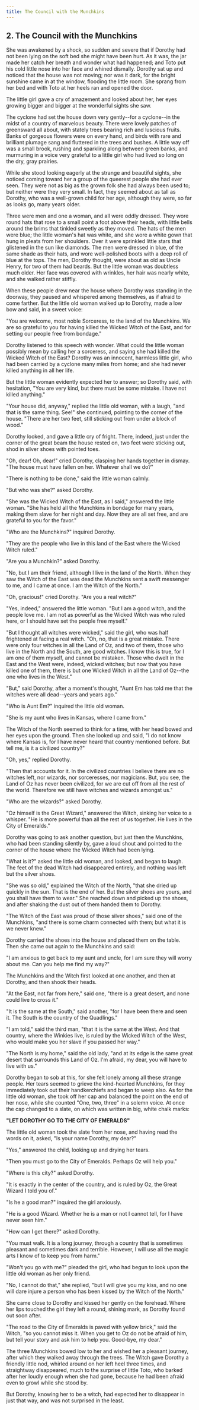 ```yaml
---
title: The Council with the Munchkins
---
```


## 2. The Council with the Munchkins

She was awakened by a shock, so sudden and severe that if Dorothy had not been lying on the soft bed she might have been hurt. As it was, the jar made her catch her breath and wonder what had happened; and Toto put his cold little nose into her face and whined dismally. Dorothy sat up and noticed that the house was not moving; nor was it dark, for the bright sunshine came in at the window, flooding the little room. She sprang from her bed and with Toto at her heels ran and opened the door.

The little girl gave a cry of amazement and looked about her, her eyes growing bigger and bigger at the wonderful sights she saw.

The cyclone had set the house down very gently--for a cyclone--in the midst of a country of marvelous beauty. There were lovely patches of greensward all about, with stately trees bearing rich and luscious fruits. Banks of gorgeous flowers were on every hand, and birds with rare and brilliant plumage sang and fluttered in the trees and bushes. A little way off was a small brook, rushing and sparkling along between green banks, and murmuring in a voice very grateful to a little girl who had lived so long on the dry, gray prairies.

While she stood looking eagerly at the strange and beautiful sights, she noticed coming toward her a group of the queerest people she had ever seen. They were not as big as the grown folk she had always been used to; but neither were they very small. In fact, they seemed about as tall as Dorothy, who was a well-grown child for her age, although they were, so far as looks go, many years older.

Three were men and one a woman, and all were oddly dressed. They wore round hats that rose to a small point a foot above their heads, with little bells around the brims that tinkled sweetly as they moved. The hats of the men were blue; the little woman's hat was white, and she wore a white gown that hung in pleats from her shoulders. Over it were sprinkled little stars that glistened in the sun like diamonds. The men were dressed in blue, of the same shade as their hats, and wore well-polished boots with a deep roll of blue at the tops. The men, Dorothy thought, were about as old as Uncle Henry, for two of them had beards. But the little woman was doubtless much older. Her face was covered with wrinkles, her hair was nearly white, and she walked rather stiffly.

When these people drew near the house where Dorothy was standing in the doorway, they paused and whispered among themselves, as if afraid to come farther. But the little old woman walked up to Dorothy, made a low bow and said, in a sweet voice:

"You are welcome, most noble Sorceress, to the land of the Munchkins. We are so grateful to you for having killed the Wicked Witch of the East, and for setting our people free from bondage."

Dorothy listened to this speech with wonder. What could the little woman possibly mean by calling her a sorceress, and saying she had killed the Wicked Witch of the East? Dorothy was an innocent, harmless little girl, who had been carried by a cyclone many miles from home; and she had never killed anything in all her life.

But the little woman evidently expected her to answer; so Dorothy said, with hesitation, "You are very kind, but there must be some mistake. I have not killed anything."

"Your house did, anyway," replied the little old woman, with a laugh, "and that is the same thing. See!" she continued, pointing to the corner of the house. "There are her two feet, still sticking out from under a block of wood."

Dorothy looked, and gave a little cry of fright. There, indeed, just under the corner of the great beam the house rested on, two feet were sticking out, shod in silver shoes with pointed toes.

"Oh, dear! Oh, dear!" cried Dorothy, clasping her hands together in dismay. "The house must have fallen on her. Whatever shall we do?"

"There is nothing to be done," said the little woman calmly.

"But who was she?" asked Dorothy.

"She was the Wicked Witch of the East, as I said," answered the little woman. "She has held all the Munchkins in bondage for many years, making them slave for her night and day. Now they are all set free, and are grateful to you for the favor."

"Who are the Munchkins?" inquired Dorothy.

"They are the people who live in this land of the East where the Wicked Witch ruled."

"Are you a Munchkin?" asked Dorothy.

"No, but I am their friend, although I live in the land of the North. When they saw the Witch of the East was dead the Munchkins sent a swift messenger to me, and I came at once. I am the Witch of the North."

"Oh, gracious!" cried Dorothy. "Are you a real witch?"

"Yes, indeed," answered the little woman. "But I am a good witch, and the people love me. I am not as powerful as the Wicked Witch was who ruled here, or I should have set the people free myself."

"But I thought all witches were wicked," said the girl, who was half frightened at facing a real witch. "Oh, no, that is a great mistake. There were only four witches in all the Land of Oz, and two of them, those who live in the North and the South, are good witches. I know this is true, for I am one of them myself, and cannot be mistaken. Those who dwelt in the East and the West were, indeed, wicked witches; but now that you have killed one of them, there is but one Wicked Witch in all the Land of Oz--the one who lives in the West."

"But," said Dorothy, after a moment's thought, "Aunt Em has told me that the witches were all dead--years and years ago."

"Who is Aunt Em?" inquired the little old woman.

"She is my aunt who lives in Kansas, where I came from."

The Witch of the North seemed to think for a time, with her head bowed and her eyes upon the ground. Then she looked up and said, "I do not know where Kansas is, for I have never heard that country mentioned before. But tell me, is it a civilized country?"

"Oh, yes," replied Dorothy.

"Then that accounts for it. In the civilized countries I believe there are no witches left, nor wizards, nor sorceresses, nor magicians. But, you see, the Land of Oz has never been civilized, for we are cut off from all the rest of the world. Therefore we still have witches and wizards amongst us."

"Who are the wizards?" asked Dorothy.

"Oz himself is the Great Wizard," answered the Witch, sinking her voice to a whisper. "He is more powerful than all the rest of us together. He lives in the City of Emeralds."

Dorothy was going to ask another question, but just then the Munchkins, who had been standing silently by, gave a loud shout and pointed to the corner of the house where the Wicked Witch had been lying.

"What is it?" asked the little old woman, and looked, and began to laugh. The feet of the dead Witch had disappeared entirely, and nothing was left but the silver shoes.

"She was so old," explained the Witch of the North, "that she dried up quickly in the sun. That is the end of her. But the silver shoes are yours, and you shall have them to wear." She reached down and picked up the shoes, and after shaking the dust out of them handed them to Dorothy.

"The Witch of the East was proud of those silver shoes," said one of the Munchkins, "and there is some charm connected with them; but what it is we never knew."

Dorothy carried the shoes into the house and placed them on the table. Then she came out again to the Munchkins and said:

"I am anxious to get back to my aunt and uncle, for I am sure they will worry about me. Can you help me find my way?"

The Munchkins and the Witch first looked at one another, and then at Dorothy, and then shook their heads.

"At the East, not far from here," said one, "there is a great desert, and none could live to cross it."

"It is the same at the South," said another, "for I have been there and seen it. The South is the country of the Quadlings."

"I am told," said the third man, "that it is the same at the West. And that country, where the Winkies live, is ruled by the Wicked Witch of the West, who would make you her slave if you passed her way."

"The North is my home," said the old lady, "and at its edge is the same great desert that surrounds this Land of Oz. I'm afraid, my dear, you will have to live with us."

Dorothy began to sob at this, for she felt lonely among all these strange people. Her tears seemed to grieve the kind-hearted Munchkins, for they immediately took out their handkerchiefs and began to weep also. As for the little old woman, she took off her cap and balanced the point on the end of her nose, while she counted "One, two, three" in a solemn voice. At once the cap changed to a slate, on which was written in big, white chalk marks:

**"LET DOROTHY GO TO THE CITY OF EMERALDS"**

The little old woman took the slate from her nose, and having read the words on it, asked, "Is your name Dorothy, my dear?"

"Yes," answered the child, looking up and drying her tears.

"Then you must go to the City of Emeralds. Perhaps Oz will help you."

"Where is this city?" asked Dorothy.

"It is exactly in the center of the country, and is ruled by Oz, the Great Wizard I told you of."

"Is he a good man?" inquired the girl anxiously.

"He is a good Wizard. Whether he is a man or not I cannot tell, for I have never seen him."

"How can I get there?" asked Dorothy.

"You must walk. It is a long journey, through a country that is sometimes pleasant and sometimes dark and terrible. However, I will use all the magic arts I know of to keep you from harm."

"Won't you go with me?" pleaded the girl, who had begun to look upon the little old woman as her only friend.

"No, I cannot do that," she replied, "but I will give you my kiss, and no one will dare injure a person who has been kissed by the Witch of the North."

She came close to Dorothy and kissed her gently on the forehead. Where her lips touched the girl they left a round, shining mark, as Dorothy found out soon after.

"The road to the City of Emeralds is paved with yellow brick," said the Witch, "so you cannot miss it. When you get to Oz do not be afraid of him, but tell your story and ask him to help you. Good-bye, my dear."

The three Munchkins bowed low to her and wished her a pleasant journey, after which they walked away through the trees. The Witch gave Dorothy a friendly little nod, whirled around on her left heel three times, and straightway disappeared, much to the surprise of little Toto, who barked after her loudly enough when she had gone, because he had been afraid even to growl while she stood by.

But Dorothy, knowing her to be a witch, had expected her to disappear in just that way, and was not surprised in the least.

